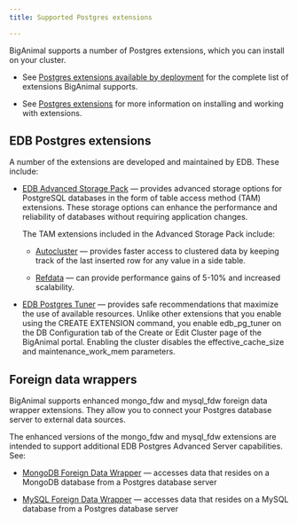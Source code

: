 ```yaml
---
title: Supported Postgres extensions 

---
```


BigAnimal supports a number of Postgres extensions, which you can install on your cluster.

- See [Postgres extensions available by deployment](/pg_extensions/) for the complete list of extensions BigAnimal supports.

- See [Postgres extensions](/biganimal/release/using_cluster/03_modifying_your_cluster/extensions) for more information on installing and working with extensions.

## EDB Postgres extensions
A number of the extensions are developed and maintained by EDB. These include:

- [EDB Advanced Storage Pack](/pg_extensions/advanced_storage_pack/) &mdash; provides advanced storage options for PostgreSQL databases in the form of table access method (TAM) extensions. These storage options can enhance the performance and reliability of databases without requiring application changes. 

  The TAM extensions included in the Advanced Storage Pack include:

  - [Autocluster](/pg_extensions/advanced_storage_pack/#autocluster) &mdash; provides faster access to clustered data by keeping track of the last inserted row for any value in a side table. 

  - [Refdata](/pg_extensions/advanced_storage_pack/#refdata) &mdash; can provide performance gains of 5-10% and increased scalability.
- [EDB Postgres Tuner](/pg_extensions/pg_tuner/) &mdash;  provides safe recommendations that maximize the use of available resources. Unlike other extensions that you enable using the CREATE EXTENSION command, you enable edb_pg_tuner on the DB Configuration tab of the Create or Edit Cluster page of the BigAnimal portal. Enabling the cluster disables the effective_cache_size and maintenance_work_mem parameters.



## Foreign data wrappers

BigAnimal supports enhanced mongo_fdw and mysql_fdw foreign data wrapper extensions. They allow you to connect your Postgres database server to external data sources.

The enhanced versions of the mongo_fdw and mysql_fdw extensions are intended to support additional EDB Postgres Advanced Server capabilities. See:

- [MongoDB Foreign Data Wrapper](/mongo_data_adapter/latest/) &mdash;  accesses data that resides on a MongoDB database from a Postgres database server

- [MySQL Foreign Data Wrapper](/mysql_data_adapter/latest/) &mdash;  accesses data that resides on a MySQL database from a Postgres database server

